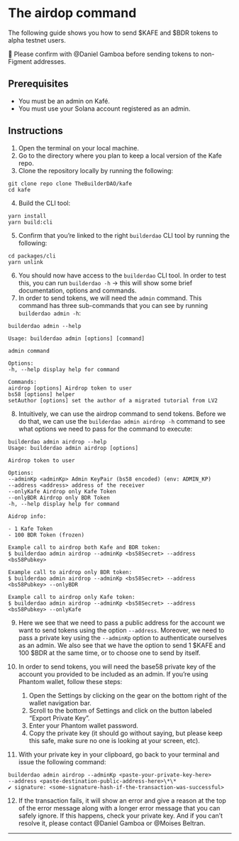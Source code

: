 
# The airdop command

The following guide shows you how to send $KAFE and $BDR tokens to alpha testnet users.

<aside>
  🚨 Please confirm with @Daniel Gamboa before sending tokens to non-Figment
  addresses.
</aside>

## Prerequisites

- You must be an admin on Kafé.
- You must use your Solana account registered as an admin.

## Instructions

1. Open the terminal on your local machine.
2. Go to the directory where you plan to keep a local version of the Kafe repo.
3. Clone the repository locally by running the following:

```text
git clone repo clone TheBuilderDAO/kafe
cd kafe
```

4. Build the CLI tool:

```text
yarn install
yarn build:cli
```

5. Confirm that you’re linked to the right `builderdao` CLI tool by running the following:

```text
cd packages/cli
yarn unlink
```

6. You should now have access to the `builderdao` CLI tool. In order to test this, you can run `builderdao -h` → this will show some brief documentation, options and commands.
7. In order to send tokens, we will need the `admin` command. This command has three sub-commands that you can see by running `builderdao admin -h`:

```text
builderdao admin --help

Usage: builderdao admin [options] [command]

admin command

Options:
-h, --help display help for command

Commands:
airdrop [options] Airdrop token to user
bs58 [options] helper
setAuthor [options] set the author of a migrated tutorial from LV2
```

8. Intuitively, we can use the airdrop command to send tokens. Before we do that, we can use the `builderdao admin airdrop -h` command to see what options we need to pass for the command to execute:

```text
builderdao admin airdrop --help
Usage: builderdao admin airdrop [options]

Airdrop token to user

Options:
--adminKp <adminKp> Admin KeyPair (bs58 encoded) (env: ADMIN_KP)
--address <address> address of the receiver
--onlyKafe Airdrop only Kafe Token
--onlyBDR Airdrop only BDR Token
-h, --help display help for command

Aidrop info:

- 1 Kafe Token
- 100 BDR Token (frozen)

Example call to airdrop both Kafe and BDR token:
$ builderdao admin airdrop --adminKp <bs58Secret> --address <bs58Pubkey>

Example call to airdrop only BDR token:
$ builderdao admin airdrop --adminKp <bs58Secret> --address <bs58Pubkey> --onlyBDR

Example call to airdrop only Kafe token:
$ builderdao admin airdrop --adminKp <bs58Secret> --address <bs58Pubkey> --onlyKafe
```

9. Here we see that we need to pass a public address for the account we want to send tokens using the option `--address`. Moreover, we need to pass a private key using the `--adminKp` option to authenticate ourselves as an admin. We also see that we have the option to send 1 $KAFE and 100 $BDR at the same time, or to choose one to send by itself.

10. In order to send tokens, you will need the base58 private key of the account you provided to be included as an admin. If you’re using Phantom wallet, follow these steps:

    1. Open the Settings by clicking on the gear on the bottom right of the wallet navigation bar.
    2. Scroll to the bottom of Settings and click on the button labeled “Export Private Key”.
    3. Enter your Phantom wallet password.
    4. Copy the private key (it should go without saying, but please keep this safe, make sure no one is looking at your screen, etc).

11. With your private key in your clipboard, go back to your terminal and issue the following command:

```text
builderdao admin airdrop --adminKp <paste-your-private-key-here>
--address <paste-destination-public-address-here>\*\*
✔ signature: <some-signature-hash-if-the-transaction-was-successful>
```

12. If the transaction fails, it will show an error and give a reason at the top of the error message along with a longer error message that you can safely ignore. If this happens, check your private key. And if you can’t resolve it, please contact @Daniel Gamboa or @Moises Beltran.

---

<Authors path="apps/docs/pages/builderdao-cli/solana-airdrop.mdx" />
